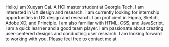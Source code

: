 Hello,i am Xueyan Cai. A HCI master student at Georgia Tech. I am interested in UX design and research. I am currently looking for internship opportunities in UX design and research. I am proficient in Figma, Sketch, Adobe XD, and Principle. I am also familiar with HTML, CSS, and JavaScript. I am a quick learner and a good team player. I am passionate about creating user-centered designs and conducting user research. I am looking forward to working with you. Please feel free to contact me at
